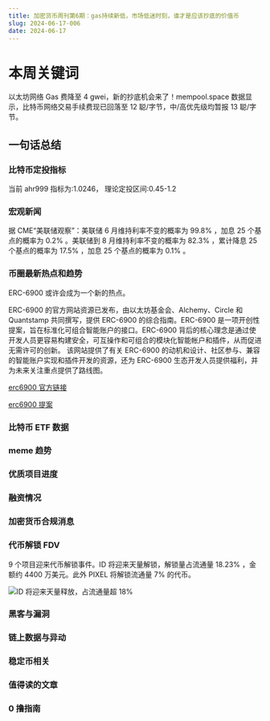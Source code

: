 ```yaml
---
title: 加密货币周刊第6期：gas持续新低，市场低迷时刻，谁才是应该抄底的价值币
slug: 2024-06-17-006
date: 2024-06-17
---
```


# 本周关键词

以太坊网络 Gas 费降至 4 gwei，新的抄底机会来了！mempool.space 数据显示，比特币网络交易手续费现已回落至 12 聪/字节，中/高优先级均暂报 13 聪/字节。

## 一句话总结

### 比特币定投指标

当前 ahr999 指标为:1.0246， 理论定投区间:0.45-1.2

### 宏观新闻

据 CME“美联储观察”：美联储 6 月维持利率不变的概率为 99.8% ，加息 25 个基点的概率为 0.2% 。美联储到 8 月维持利率不变的概率为 82.3% ，累计降息 25 个基点的概率为 17.5% ，加息 25 个基点的概率为 0.1% 。

### 币圈最新热点和趋势

ERC-6900 或许会成为一个新的热点。

ERC-6900 的官方网站资源已发布，由以太坊基金会、Alchemy、Circle 和 Quantstamp 共同撰写，提供 ERC-6900 的综合指南。ERC-6900 是一项开创性提案，旨在标准化可组合智能账户的接口。ERC-6900 背后的核心理念是通过使开发人员更容易构建安全，可互操作和可组合的模块化智能帐户和插件，从而促进无需许可的创新。
该网站提供了有关 ERC-6900 的动机和设计、社区参与、兼容的智能账户实现和插件开发的资源，还为 ERC-6900 生态开发人员提供福利，并为未来关注重点提供了路线图。

[erc6900 官方链接 ](https://www.erc6900.io/)

[erc6900 提案](https://eips.ethereum.org/EIPS/eip-6900)

### 比特币 ETF 数据

### meme 趋势

### 优质项目进度

### 融资情况

### 加密货币合规消息

### 代币解锁 FDV

9 个项目迎来代币解锁事件。ID 将迎来天量解锁，解锁量占流通量 18.23% ，金额约 4400 万美元。此外 PIXEL 将解锁流通量 7% 的代币。

![ID 将迎来天量释放，占流通量超 18%](https://s2.northamericancoloniesindependence.com/news/other/20240616/f298b31694d1297df2b61f2cdf6cd3b8.jpg)

### 黑客与漏洞

### 链上数据与异动

### 稳定币相关

### 值得读的文章

### 0 撸指南
